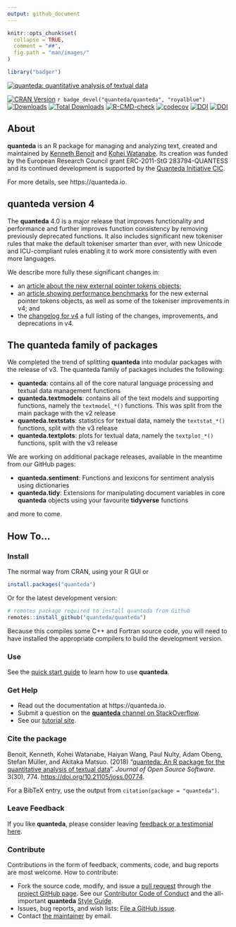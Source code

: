 ```yaml
---
output: github_document
---
```


```r
knitr::opts_chunk$set(
  collapse = TRUE,
  comment = "##",
  fig.path = "man/images/"
)
```
```r
library("badger")
```

[![quanteda: quantitative analysis of textual data](https://cdn.rawgit.com/quanteda/quanteda/master/images/quanteda_logo.svg)](http://quanteda.io)

<!-- badges: start -->
[![CRAN Version](https://www.r-pkg.org/badges/version/quanteda)](https://CRAN.R-project.org/package=quanteda)
`r badge_devel("quanteda/quanteda", "royalblue")`
[![Downloads](https://cranlogs.r-pkg.org/badges/quanteda)](https://CRAN.R-project.org/package=quanteda)
[![Total Downloads](https://cranlogs.r-pkg.org/badges/grand-total/quanteda?color=orange)](https://CRAN.R-project.org/package=quanteda)
[![R-CMD-check](https://github.com/quanteda/quanteda/actions/workflows/check-standard.yaml/badge.svg)](https://github.com/quanteda/quanteda/actions/workflows/check-standard.yaml)
[![codecov](https://codecov.io/gh/quanteda/quanteda/branch/master/graph/badge.svg)](https://app.codecov.io/gh/quanteda/quanteda) [![DOI](https://zenodo.org/badge/5424649.svg)](https://zenodo.org/badge/latestdoi/5424649)
[![DOI](http://joss.theoj.org/papers/10.21105/joss.00774/status.svg)](https://doi.org/10.21105/joss.00774)
<!-- badges: end -->

## About

**quanteda** is an R package for managing and analyzing text, created and maintained by [Kenneth Benoit](https://kenbenoit.net) and [Kohei Watanabe](https://blog.koheiw.net/). Its creation was funded by the European Research Council grant ERC-2011-StG 283794-QUANTESS and its continued development is supported by the [Quanteda Initiative CIC](https://quanteda.org).

For more details, see https://quanteda.io.

## **quanteda** version 4

The **quanteda** 4.0 is a major release that improves functionality and performance and further improves function consistency by removing previously deprecated functions.  It also includes significant new tokeniser rules that make the default tokeniser smarter than ever, with new Unicode and ICU-compliant rules enabling it to work more consistently with even more languages.

We describe more fully these significant changes in:

* an [article about the new external pointer tokens objects](https://quanteda.io/articles/pkgdown/tokens_xptr.html);
* an [article showing performance benchmarks](https://quanteda.io/articles/pkgdown/benchmarks_xptr.html) for the new external pointer tokens objects, as well as some of the tokeniser improvements in v4; and
* the [changelog for v4](https://github.com/quanteda/quanteda/blob/master/NEWS.md#quanteda-40) a full listing of the changes, improvements, and deprecations in v4.

## The **quanteda** family of packages

We completed the trend of splitting **quanteda** into modular packages with the release of v3.  The quanteda family of packages includes the following:

- **quanteda**: contains all of the core natural language processing and textual data management functions
- **quanteda.textmodels**: contains all of the text models and supporting functions, namely the `textmodel_*()` functions.  This was split from the main package with the v2 release
- **quanteda.textstats**: statistics for textual data, namely the `textstat_*()` functions, split with the v3 release
- **quanteda.textplots**: plots for textual data, namely the `textplot_*()` functions, split with the v3 release

We are working on additional package releases, available in the meantime from our GitHub pages:

- **quanteda.sentiment**: Functions and lexicons for sentiment analysis using dictionaries
- **quanteda.tidy**: Extensions for manipulating document variables in core **quanteda** objects using your favourite **tidyverse** functions

and more to come.

## How To...

### Install

The normal way from CRAN, using your R GUI or 
```r
install.packages("quanteda") 
```

Or for the latest development version:
```r
# remotes package required to install quanteda from Github 
remotes::install_github("quanteda/quanteda") 
```

Because this compiles some C++ and Fortran source code, you will need to have installed the appropriate compilers to build the development version.

### Use

See the [quick start guide](https://quanteda.io/articles/pkgdown/quickstart.html) to learn how to use **quanteda**.

### Get Help

*  Read out the documentation at https://quanteda.io.
*  Submit a question on the [**quanteda** channel on StackOverflow](https://stackoverflow.com/questions/tagged/quanteda).
*  See our [tutorial site](https://tutorials.quanteda.io/).

### Cite the package

Benoit, Kenneth, Kohei Watanabe, Haiyan Wang, Paul Nulty, Adam Obeng, Stefan Müller, and Akitaka Matsuo.  (2018) "[quanteda: An R package for the quantitative analysis of textual data](https://www.theoj.org/joss-papers/joss.00774/10.21105.joss.00774.pdf)".  _Journal of Open Source Software_.  3(30), 774. [https://doi.org/10.21105/joss.00774](https://doi.org/10.21105/joss.00774).

For a BibTeX entry, use the output from `citation(package = "quanteda")`.

### Leave Feedback

If you like **quanteda**, please consider leaving [feedback or a testimonial here](https://github.com/quanteda/quanteda/issues/461).

### Contribute

Contributions in the form of feedback, comments, code, and bug reports are most welcome.  How to contribute:

*  Fork the source code, modify, and issue a [pull request](https://help.github.com/articles/creating-a-pull-request-from-a-fork/) through the [project GitHub page](https://github.com/quanteda/quanteda).  See our [Contributor Code of Conduct](https://github.com/quanteda/quanteda/blob/master/CONDUCT.md) and the all-important **quanteda** [Style Guide](https://github.com/quanteda/quanteda/wiki/Style-guide).
*  Issues, bug reports, and wish lists: [File a GitHub issue](https://github.com/quanteda/quanteda/issues).
*  Contact [the maintainer](mailto:kbenoit@lse.ac.uk) by email.
